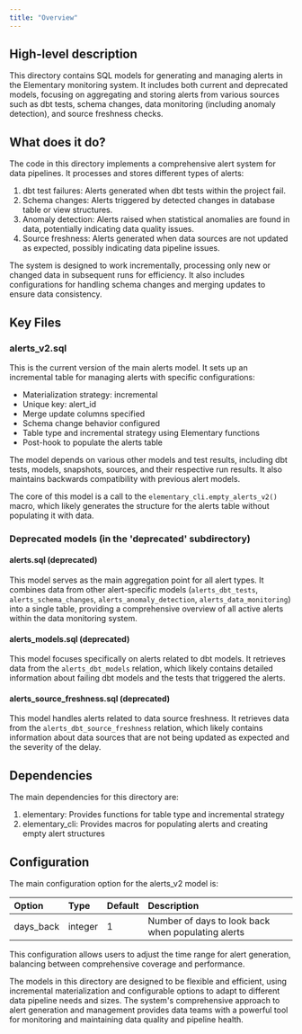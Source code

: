 ```yaml
---
title: "Overview"
---
```


## High-level description
This directory contains SQL models for generating and managing alerts in the Elementary monitoring system. It includes both current and deprecated models, focusing on aggregating and storing alerts from various sources such as dbt tests, schema changes, data monitoring (including anomaly detection), and source freshness checks.

## What does it do?
The code in this directory implements a comprehensive alert system for data pipelines. It processes and stores different types of alerts:

1. dbt test failures: Alerts generated when dbt tests within the project fail.
2. Schema changes: Alerts triggered by detected changes in database table or view structures.
3. Anomaly detection: Alerts raised when statistical anomalies are found in data, potentially indicating data quality issues.
4. Source freshness: Alerts generated when data sources are not updated as expected, possibly indicating data pipeline issues.

The system is designed to work incrementally, processing only new or changed data in subsequent runs for efficiency. It also includes configurations for handling schema changes and merging updates to ensure data consistency.

## Key Files

### alerts_v2.sql
This is the current version of the main alerts model. It sets up an incremental table for managing alerts with specific configurations:

- Materialization strategy: incremental
- Unique key: alert_id
- Merge update columns specified
- Schema change behavior configured
- Table type and incremental strategy using Elementary functions
- Post-hook to populate the alerts table

The model depends on various other models and test results, including dbt tests, models, snapshots, sources, and their respective run results. It also maintains backwards compatibility with previous alert models.

The core of this model is a call to the `elementary_cli.empty_alerts_v2()` macro, which likely generates the structure for the alerts table without populating it with data.

### Deprecated models (in the 'deprecated' subdirectory)

#### alerts.sql (deprecated)
This model serves as the main aggregation point for all alert types. It combines data from other alert-specific models (`alerts_dbt_tests`, `alerts_schema_changes`, `alerts_anomaly_detection`, `alerts_data_monitoring`) into a single table, providing a comprehensive overview of all active alerts within the data monitoring system.

#### alerts_models.sql (deprecated)
This model focuses specifically on alerts related to dbt models. It retrieves data from the `alerts_dbt_models` relation, which likely contains detailed information about failing dbt models and the tests that triggered the alerts.

#### alerts_source_freshness.sql (deprecated)
This model handles alerts related to data source freshness. It retrieves data from the `alerts_dbt_source_freshness` relation, which likely contains information about data sources that are not being updated as expected and the severity of the delay.

## Dependencies
The main dependencies for this directory are:

1. elementary: Provides functions for table type and incremental strategy
2. elementary_cli: Provides macros for populating alerts and creating empty alert structures

## Configuration
The main configuration option for the alerts_v2 model is:

| Option | Type | Default | Description |
|:-------|:-----|:--------|:------------|
| days_back | integer | 1 | Number of days to look back when populating alerts |

This configuration allows users to adjust the time range for alert generation, balancing between comprehensive coverage and performance.

The models in this directory are designed to be flexible and efficient, using incremental materialization and configurable options to adapt to different data pipeline needs and sizes. The system's comprehensive approach to alert generation and management provides data teams with a powerful tool for monitoring and maintaining data quality and pipeline health.